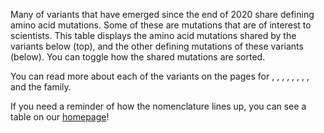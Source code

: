 Many of variants that have emerged since the end of 2020 share defining amino acid mutations. Some of these are mutations that are of interest to scientists. This table displays the amino acid mutations shared by the variants below (top), and the other defining mutations of these variants (below). You can toggle how the shared mutations are sorted.

You can read more about each of the variants on the pages for <VarOrLin name="20I (Alpha, V1)" prefix=""/>, <VarOrLin name="20H (Beta, V2)" prefix=""/>, <VarOrLin name="20J (Gamma, V3)" prefix=""/>, <VarOrLin name="21A (Delta)" prefix=""/>, <VarOrLin name="21B (Kappa)" prefix=""/>, <VarOrLin name="21D (Eta)" prefix=""/>, <VarOrLin name="21G (Lambda)" prefix=""/>, <VarOrLin name="21H (Mu)" prefix=""/>, and the <Who name="Omicron" /> family.

If you need a reminder of how the nomenclature lines up, you can see a table on our [homepage](/)!
